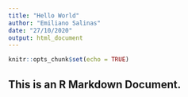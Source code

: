 ```yaml
---
title: "Hello World"
author: "Emiliano Salinas"
date: "27/10/2020"
output: html_document
---
```


```r
knitr::opts_chunk$set(echo = TRUE)
```

## This is an R Markdown Document.
